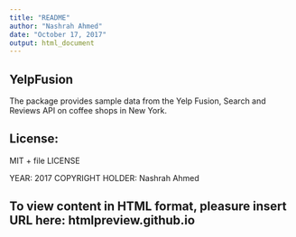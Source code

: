 ```yaml
---
title: "README"
author: "Nashrah Ahmed"
date: "October 17, 2017"
output: html_document
---
```


## YelpFusion

The package provides sample data from the Yelp Fusion, Search and Reviews API on coffee shops in New York.

## License: 

MIT + file LICENSE

YEAR: 2017
COPYRIGHT HOLDER: Nashrah Ahmed

## To view content in HTML format, pleasure insert URL here: htmlpreview.github.io 
